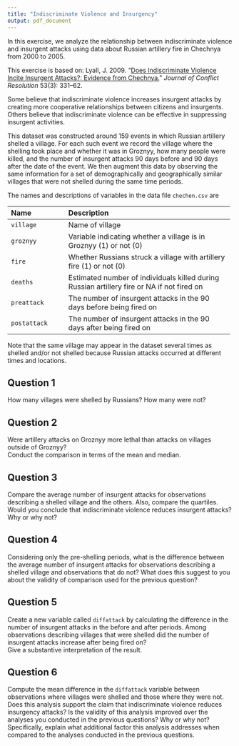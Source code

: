 ```yaml
---
title: "Indiscriminate Violence and Insurgency"
output: pdf_document
---
```


In this exercise, we analyze the relationship between indiscriminate
violence and insurgent attacks using data about Russian artillery fire
in Chechnya from 2000 to 2005. 

This exercise is based on: Lyall, J. 2009. “[Does Indiscriminate Violence 
Incite Insurgent Attacks?: Evidence from 
Chechnya.](http://dx.doi.org/10.1177/0022002708330881)” 
 *Journal of Conflict Resolution* 53(3): 331–62.
    
Some believe that
indiscriminate violence increases insurgent attacks by creating more
cooperative relationships between citizens and insurgents.  Others
believe that indiscriminate violence can be effective in suppressing
insurgent activities.  

This dataset was constructed around 159 events in which Russian
artillery shelled a village.  For each such event we record 
the village where the shelling took place and whether it was in Groznyy, 
how many people were killed, and the number of 
insurgent attacks 90 days before and 90 days after the date of the event.
We then augment this data by observing the same information 
for a set of demographically and geographically
similar villages that were not shelled during the same time periods.

The names and
descriptions of variables in the data file `chechen.csv` are

--------------------------------------------------------------------------------
 Name                 Description
 -------------------- ----------------------------------------------------------
 `village`            Name of village
 
 `groznyy`            Variable indicating whether a village is in
                      Groznyy (1) or not (0) 
                      
 `fire`               Whether Russians struck a village with artillery fire 
                      (1) or not (0)
                      
 `deaths`             Estimated number of individuals killed during Russian artillery fire 
                      or NA if not fired on
                      
 `preattack`          The number of insurgent attacks in the 90 days before being fired on
 
 `postattack`         The number of insurgent attacks in the 90 days after being fired on 
--------------------------------------------------------------------------------

Note that the same village may
appear in the dataset several times as shelled and/or not shelled
because Russian attacks occurred at different times and locations.

## Question 1
  
How many villages were shelled by Russians?  How many were not?
  
## Question 2

Were artillery attacks on
  Groznyy more lethal than attacks on villages outside of Groznyy?  
  Conduct the
  comparison in terms of the mean and median.

## Question 3
    
Compare the average number of insurgent attacks for observations
describing a shelled village and the others.
Also, compare the quartiles. Would you conclude that indiscriminate
violence reduces insurgent attacks?  Why or why not?
    
## Question 4

Considering only the pre-shelling periods, what is the difference between the average number of insurgent attacks for observations describing a shelled village and observations that do not?   What does this suggest to 
you about the validity of comparison used for the previous question?

## Question 5   
    
Create a new variable called `diffattack` by calculating
  the difference in the number of insurgent attacks in the before 
  and after periods.  Among observations describing villages that were shelled
  did the number of insurgent attacks increase after being fired on?  
  Give a substantive interpretation of the result.

## Question 6

Compute the mean difference in the `diffattack` variable
  between observations where villages were shelled and those where 
  they were not.  Does this
  analysis support the claim that indiscriminate violence reduces
  insurgency attacks?  Is the validity of this analysis improved over
  the analyses you conducted in the previous questions?  Why or why
  not?  Specifically, explain what additional factor this analysis
  addresses when compared to the analyses conducted in the previous
  questions.

